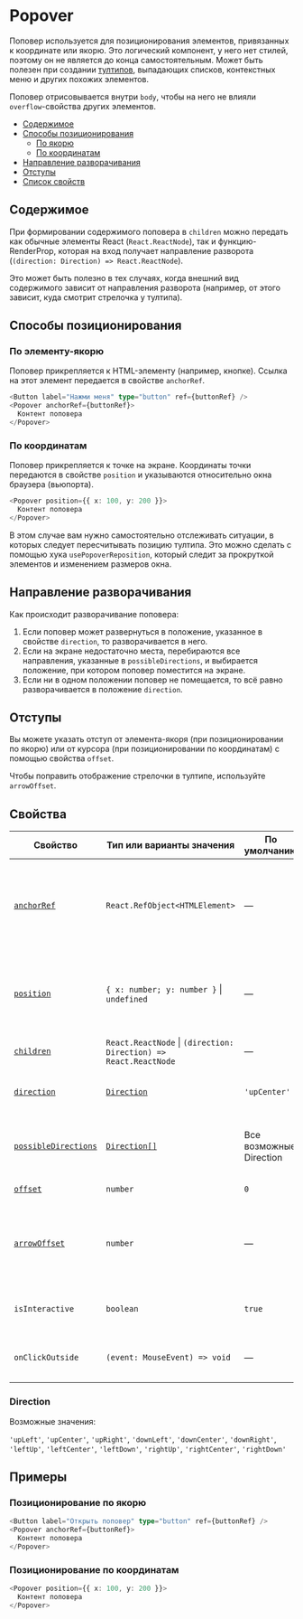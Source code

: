 
# Popover

Поповер используется для позиционирования элементов, привязанных к координате или якорю.
Это логический компонент, у него нет стилей, поэтому он не является до конца самостоятельным.
Может быть полезен при создании [тултипов](?path=/docs/components-tooltip--tooltip-positioned-by-anchor-story),
выпадающих списков, контекстных меню и других похожих элементов.

Поповер отрисовывается внутри `body`, чтобы на него не влияли `overflow`-свойства других элементов.

- [Содержимое](#содержимое)
- [Способы позиционирования](#способы-позиционирования)
  - [По якорю](#по-элементу-якорю)
  - [По координатам](#по-координатам)
- [Направление разворачивания](#направление-разворачивания)
- [Отступы](#отступы)
- [Список свойств](#свойства)

## Содержимое

При формировании содержимого поповера в `children` можно передать как обычные элементы React (`React.ReactNode`), так и функцию-RenderProp, которая на вход получает направление разворота (`(direction: Direction) => React.ReactNode`).

Это может быть полезно в тех случаях, когда внешний вид содержимого зависит от направления разворота
(например, от этого зависит, куда смотрит стрелочка у тултипа).

## Способы позиционирования

### По элементу-якорю

Поповер прикрепляется к HTML-элементу (например, кнопке). Ссылка на этот элемент передается в свойстве `anchorRef`.

<Preview>
  <PopoverPositionedByAnchorStory />
</Preview>

```ts
<Button label="Нажми меня" type="button" ref={buttonRef} />
<Popover anchorRef={buttonRef}>
  Контент поповера
</Popover>
```

### По координатам

Поповер прикрепляется к точке на экране. Координаты точки передаются в свойстве `position`
и указываются относительно окна браузера (вьюпорта).

<Preview>
  <PopoverPositionedByCoordsStory />
</Preview>

```ts
<Popover position={{ x: 100, y: 200 }}>
  Контент поповера
</Popover>
```

В этом случае вам нужно самостоятельно отслеживать ситуации, в которых следует
пересчитывать позицию тултипа. Это можно сделать с помощью хука `usePopoverReposition`,
который следит за прокруткой элементов и изменением размеров окна.

## Направление разворачивания

Как происходит разворачивание поповера:

1. Если поповер может развернуться в положение, указанное в свойстве `direction`, то разворачивается в него.
2. Если на экране недостаточно места, перебираются все направления, указанные в `possibleDirections`,
и выбирается положение, при котором поповер поместится на экране.
3. Если ни в одном положении поповер не помещается, то всё равно разворачивается
в положение `direction`.

## Отступы

Вы можете указать отступ от элемента-якоря (при позиционировании по якорю)
или от курсора (при позиционировании по координатам) с помощью свойства `offset`.

Чтобы поправить отображение стрелочки в тултипе, используйте `arrowOffset`.

## Свойства



| Свойство            | Тип или варианты значения                                             | По умолчанию              | Описание  |
| ------------------- | --------------------------------------------------------------------- | ------------------------- | --------- |
| [`anchorRef`](#по-элементу-якорю)| `React.RefObject<HTMLElement>`                                        | —                         | Элемент, относительно которого будет позиционироваться поповер (обязателен, если не указано `position`) |
| [`position`](#по-координатам)            | `{ x: number; y: number }` &#124; `undefined`                         | —                         | Координаты точки, к которой прикрепляется поповер (обязательны, если не заполнено `anchorRef`) |
| [`children`](#содержимое)            | `React.ReactNode` &#124; `(direction: Direction) => React.ReactNode`  | —                         | Контент поповера |
| [`direction`](#направление-разворачивания)          | [`Direction`](#direction)                                                           | `'upCenter'`              | Основное направление для разворачивания поповера |
| [`possibleDirections`](#направление-разворачивания) | [`Direction[]`](#direction)                                                         | Все возможные Direction   | Дополнительные направления, в которые может разворачиваться поповер |
| [`offset`](#отступы)             | `number`                                                              | `0`                       | Отступ от якоря или позиции |
| [`arrowOffset`](#отступы)       | `number`                                                              | —                         | Сдвиг в нецентральных позициях (используется для центровки стрелочки у тултипа) |
| `isInteractive`     | `boolean`                                                             | `true`                    | Можно ли взаимодействовать с содержимым поповера |
| `onClickOutside`    | `(event: MouseEvent) => void`                                         | —                         | Действие по клику за пределами поповера и его якоря (если есть) |

### Direction

Возможные значения:

`'upLeft'`, `'upCenter'`, `'upRight'`,
`'downLeft'`, `'downCenter'`, `'downRight'`,
`'leftUp'`, `'leftCenter'`, `'leftDown'`,
`'rightUp'`, `'rightCenter'`, `'rightDown'`

## Примеры

### Позиционирование по якорю
```ts
<Button label="Открыть поповер" type="button" ref={buttonRef} />
<Popover anchorRef={buttonRef}>
  Контент поповера
</Popover>
```

### Позиционирование по координатам
```ts
<Popover position={{ x: 100, y: 200 }}>
  Контент поповера
</Popover>
```
